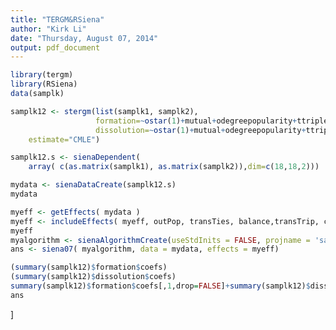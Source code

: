 ```yaml
---
title: "TERGM&RSiena"
author: "Kirk Li"
date: "Thursday, August 07, 2014"
output: pdf_document
---
```


```r
library(tergm)
library(RSiena)
data(samplk)
```
  
```r
samplk12 <- stergm(list(samplk1, samplk2),    
                   formation=~ostar(1)+mutual+odegreepopularity+ttriple+transitiveties+balance+cycle(3),
                   dissolution=~ostar(1)+mutual+odegreepopularity+ttriple+transitiveties+balance+cycle(3),
    estimate="CMLE")

```

```r
samplk12.s <- sienaDependent(
    array( c(as.matrix(samplk1), as.matrix(samplk2)),dim=c(18,18,2)))

mydata <- sienaDataCreate(samplk12.s)
mydata

myeff <- getEffects( mydata )
myeff <- includeEffects( myeff, outPop, transTies, balance,transTrip, cycle3 )
myeff
myalgorithm <- sienaAlgorithmCreate(useStdInits = FALSE, projname = 'samp')
ans <- siena07( myalgorithm, data = mydata, effects = myeff)

```

```r
(summary(samplk12)$formation$coefs)
(summary(samplk12)$dissolution$coefs)
summary(samplk12)$formation$coefs[,1,drop=FALSE]+summary(samplk12)$dissolution$coefs[,1,drop=FALSE]
ans
```
]

